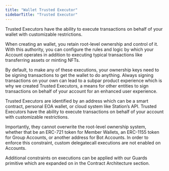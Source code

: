 ```yaml
---
title: "Wallet Trusted Executor"
sidebarTitle: "Trusted Executor"
---
```


<Info>
Trusted Executors have the ability to execute transactions on behalf of your wallet with customizable restrictions.
</Info>

When creating an wallet, you retain root-level ownership and control of it. With this authority, you can configure the rules and logic by which your Account operates in addition to executing typical transactions like transferring assets or minting NFTs.

By default, to make any of these executions, your ownership keys need to be signing transactions to get the wallet to do anything. Always signing transactions on your own can lead to a subpar product experience which is why we created Trusted Executors, a means for other entities to sign transactions on behalf of your account for an enhanced user experience.

Trusted Executors are identified by an address which can be a smart contract, personal EOA wallet, or cloud system like Station’s API. Trusted Executors have the ability to execute transactions on behalf of your account with customizable restrictions.

Importantly, they cannot overwrite the root-level ownership system, whether that be an ERC-721 token for Member Wallets, an ERC-1155 token for Group Accounts, or another address for Bot Accounts. In order to enforce this constraint, custom delegatecall executions are not enabled on Accounts.

Additional constraints on executions can be applied with our Guards primitive which are expanded on in the Contract Architecture section.
